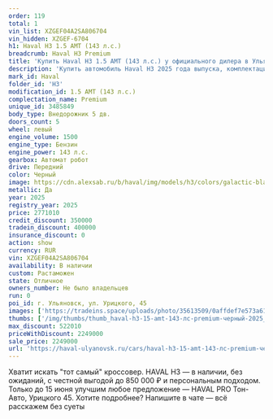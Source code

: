 ```yaml
---
order: 119
total: 1
vin_list: XZGEF04A2SA806704
vin_hidden: XZGEF-6704
h1: Haval H3 1.5 AMT (143 л.с.)
breadcrumb: Haval H3 Premium
title: 'Купить Haval H3 1.5 AMT (143 л.с.) у официального дилера в Ульяновске'
description: 'Купить автомобиль Haval H3 2025 года выпуска, комплектация Premium, цвет - Черный, двигатель - 1.5 AMT (143 л.с.) у официального дилера в г. Ульяновск. Стоимость данного автомобиля Haval H3 – 2249000'
mark_id: Haval
folder_id: 'H3'
modification_id: 1.5 AMT (143 л.с.)
complectation_name: Premium
unique_id: 3485849
body_type: Внедорожник 5 дв.
doors_count: 5
wheel: левый
engine_volume: 1500
engine_type: Бензин
engine_power: 143 л.с.
gearbox: Автомат робот
drive: Передний
color: Черный
image: https://cdn.alexsab.ru/b/haval/img/models/h3/colors/galactic-black.webp
metallic: Да
year: 2025
registry_year: 2025
price: 2771010
credit_discount: 350000
tradein_discount: 400000
insurance_discount: 0
action: show
currency: RUR
vin: XZGEF04A2SA806704
availability: В наличии
custom: Растаможен
state: Отличное
owners_number: Не было владельцев
run: 0
poi_id: г. Ульяновск, ул. Урицкого, 45
images: ['https://tradeins.space/uploads/photo/35613509/0affdef7e573a6103ccd68668b1fe3dd.jpg', 'https://tradeins.space/uploads/photo/35613510/00f324c8f353cbcf4e705d58dccb2d35.jpg', 'https://tradeins.space/uploads/photo/35613511/dec2a989cd6494eb5706826fe3575c1d.jpg', 'https://tradeins.space/uploads/photo/35613512/3c34077d45fe3a6a25ddb2bfe9dc423e.jpg', 'https://tradeins.space/uploads/photo/35613513/bc7de3306d1b1fe6ec03663c07d2866a.jpg', 'https://tradeins.space/uploads/photo/35613514/4f4026d67cbc8ab6814443344af810a9.jpg', 'https://tradeins.space/uploads/photo/35613515/fa2db50eacdce3b3a816df1073195d50.jpg', 'https://tradeins.space/uploads/photo/35613516/fa6d0c6bed73ddc9fdd9a410623b4bf0.jpg', 'https://tradeins.space/uploads/photo/35613517/047374bdd4c4eaf7bbfac66888eff7d5.jpg', 'https://tradeins.space/uploads/photo/35613518/4e1763c3671deb3a601e2e27fc3fb3ee.jpg', 'https://tradeins.space/uploads/photo/35613519/82d30728d9d08e9951f45e7ff759a987.jpg', 'https://tradeins.space/uploads/photo/35613520/f92ea5c73eaaa67c885f83073e0571ba.jpg']
thumbs: ['/img/thumbs/thumb_haval-h3-15-amt-143-лс-premium-черный-2025_fe3dd_0.webp', '/img/thumbs/thumb_haval-h3-15-amt-143-лс-premium-черный-2025_b2d35_1.webp', '/img/thumbs/thumb_haval-h3-15-amt-143-лс-premium-черный-2025_75c1d_2.webp', '/img/thumbs/thumb_haval-h3-15-amt-143-лс-premium-черный-2025_c423e_3.webp', '/img/thumbs/thumb_haval-h3-15-amt-143-лс-premium-черный-2025_2866a_4.webp']
max_discount: 522010
priceWithDiscount: 2249000
sale_price: 2249000
url: 'https://haval-ulyanovsk.ru/cars/haval-h3-15-amt-143-лс-premium-черный-2025/'
---
```

Хватит искать "тот самый" кроссовер. HAVAL H3 — в наличии, без ожиданий, с честной выгодой до 850 000 ₽ и персональным подходом. Только до 15 июня улучшим любое предложение — HAVAL PRO Тон-Авто, Урицкого 45. Хотите подробнее? Напишите в чате — всё расскажем без суеты
